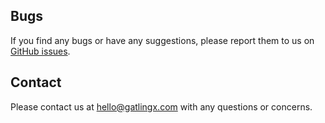 
## Bugs

If you find any bugs or have any suggestions, please report them to us on [GitHub issues](https://github.com/GatlingX/hackbot_ci/issues).

## Contact

Please contact us at [hello@gatlingx.com](mailto:hello@gatlingx.com) with any questions or concerns.